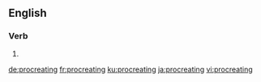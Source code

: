 ==English==

===Verb===
{{head|en|present participle}}

# {{present participle of|procreate|lang=en}}

[[de:procreating]]
[[fr:procreating]]
[[ku:procreating]]
[[ja:procreating]]
[[vi:procreating]]